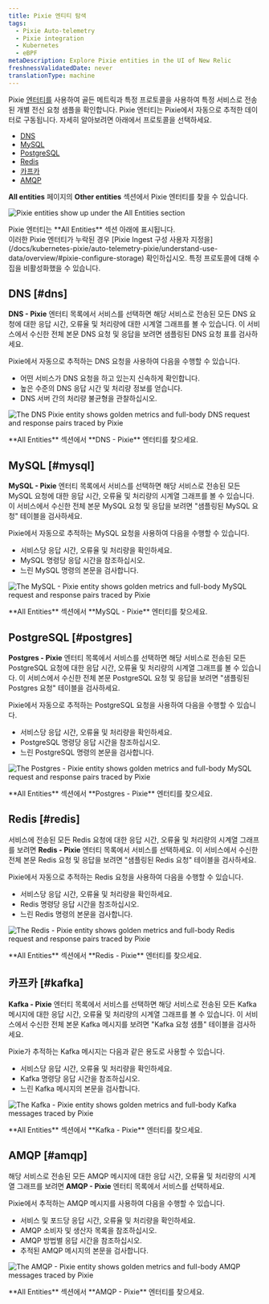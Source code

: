 ```yaml
---
title: Pixie 엔티티 탐색
tags:
  - Pixie Auto-telemetry
  - Pixie integration
  - Kubernetes
  - eBPF
metaDescription: Explore Pixie entities in the UI of New Relic
freshnessValidatedDate: never
translationType: machine
---
```









Pixie [엔터티를](/docs/new-relic-solutions/new-relic-one/core-concepts/what-entity-new-relic/) 사용하여 골든 메트릭과 특정 프로토콜을 사용하여 특정 서비스로 전송된 개별 전신 요청 샘플을 확인합니다. Pixie 엔터티는 Pixie에서 자동으로 추적한 데이터로 구동됩니다. 자세히 알아보려면 아래에서 프로토콜을 선택하세요.

* [DNS](#dns)
* [MySQL](#mysql)
* [PostgreSQL](#postgres)
* [Redis](#redis)
* [카프카](#kafka)
* [AMQP](#amqp)

<DNT>**All entities**</DNT> 페이지의 <DNT>**Other entities**</DNT> 섹션에서 Pixie 엔터티를 찾을 수 있습니다.

<img
  title="Pixie entities show up under the All Entities section"
  alt="Pixie entities show up under the All Entities section"
  src={pixieEntities}
/>

<figcaption>
  Pixie 엔터티는 <DNT>**All Entities**</DNT> 섹션 아래에 표시됩니다.
</figcaption>

<Callout variant="important">
  이러한 Pixie 엔터티가 누락된 경우 [Pixie Ingest 구성 사용자 지정을](/docs/kubernetes-pixie/auto-telemetry-pixie/understand-use-data/overview/#pixie-configure-storage) 확인하십시오. 특정 프로토콜에 대해 수집을 비활성화했을 수 있습니다.
</Callout>

## DNS [#dns]

<DNT>**DNS - Pixie**</DNT> 엔터티 목록에서 서비스를 선택하면 해당 서비스로 전송된 모든 DNS 요청에 대한 응답 시간, 오류율 및 처리량에 대한 시계열 그래프를 볼 수 있습니다. 이 서비스에서 수신한 전체 본문 DNS 요청 및 응답을 보려면 샘플링된 DNS 요청 표를 검사하세요.

Pixie에서 자동으로 추적하는 DNS 요청을 사용하여 다음을 수행할 수 있습니다.

* 어떤 서비스가 DNS 요청을 하고 있는지 신속하게 확인합니다.
* 높은 수준의 DNS 응답 시간 및 처리량 정보를 얻습니다.
* DNS 서버 간의 처리량 불균형을 관찰하십시오.

<img
  title="The <DNT>**DNS - Pixie**</DNT> entity shows golden metrics and full-body DNS request and response pairs traced by Pixie"
  alt="The DNS Pixie entity shows golden metrics and full-body DNS request and response pairs traced by Pixie"
  src={pixieDnsEntity}
/>

<figcaption>
  <DNT>**All Entities**</DNT> 섹션에서 <DNT>**DNS - Pixie**</DNT> 엔터티를 찾으세요.
</figcaption>

## MySQL [#mysql]

<DNT>**MySQL - Pixie**</DNT> 엔터티 목록에서 서비스를 선택하면 해당 서비스로 전송된 모든 MySQL 요청에 대한 응답 시간, 오류율 및 처리량의 시계열 그래프를 볼 수 있습니다. 이 서비스에서 수신한 전체 본문 MySQL 요청 및 응답을 보려면 "샘플링된 MySQL 요청" 테이블을 검사하세요.

Pixie에서 자동으로 추적하는 MySQL 요청을 사용하여 다음을 수행할 수 있습니다.

* 서비스당 응답 시간, 오류율 및 처리량을 확인하세요.
* MySQL 명령당 응답 시간을 참조하십시오.
* 느린 MySQL 명령의 본문을 검사합니다.

<img
  title="The <DNT>**MySQL - Pixie**</DNT> entity shows golden metrics and full-body MySQL request and response pairs traced by Pixie"
  alt="The MySQL - Pixie entity shows golden metrics and full-body MySQL request and response pairs traced by Pixie"
  src={pixieMysqlEntity}
/>

<figcaption>
  <DNT>**All Entities**</DNT> 섹션에서 <DNT>**MySQL - Pixie**</DNT> 엔터티를 찾으세요.
</figcaption>

## PostgreSQL [#postgres]

<DNT>**Postgres - Pixie**</DNT> 엔터티 목록에서 서비스를 선택하면 해당 서비스로 전송된 모든 PostgreSQL 요청에 대한 응답 시간, 오류율 및 처리량의 시계열 그래프를 볼 수 있습니다. 이 서비스에서 수신한 전체 본문 PostgreSQL 요청 및 응답을 보려면 "샘플링된 Postgres 요청" 테이블을 검사하세요.

Pixie에서 자동으로 추적하는 PostgreSQL 요청을 사용하여 다음을 수행할 수 있습니다.

* 서비스당 응답 시간, 오류율 및 처리량을 확인하세요.
* PostgreSQL 명령당 응답 시간을 참조하십시오.
* 느린 PostgreSQL 명령의 본문을 검사합니다.

<img
  title="The <DNT>**Postgres - Pixie**</DNT> entity shows golden metrics and full-body MySQL request and response pairs traced by Pixie"
  alt="The Postgres - Pixie entity shows golden metrics and full-body MySQL request and response pairs traced by Pixie"
  src={pixiePostgresEntity}
/>

<figcaption>
  <DNT>**All Entities**</DNT> 섹션에서 <DNT>**Postgres - Pixie**</DNT> 엔터티를 찾으세요.
</figcaption>

## Redis [#redis]

서비스에 전송된 모든 Redis 요청에 대한 응답 시간, 오류율 및 처리량의 시계열 그래프를 보려면 <DNT>**Redis - Pixie**</DNT> 엔터티 목록에서 서비스를 선택하세요. 이 서비스에서 수신한 전체 본문 Redis 요청 및 응답을 보려면 "샘플링된 Redis 요청" 테이블을 검사하세요.

Pixie에서 자동으로 추적하는 Redis 요청을 사용하여 다음을 수행할 수 있습니다.

* 서비스당 응답 시간, 오류율 및 처리량을 확인하세요.
* Redis 명령당 응답 시간을 참조하십시오.
* 느린 Redis 명령의 본문을 검사합니다.

<img
  title="The <DNT>**Redis - Pixie**</DNT> entity shows golden metrics and full-body Redis request and response pairs traced by Pixie"
  alt="The Redis - Pixie entity shows golden metrics and full-body Redis request and response pairs traced by Pixie"
  src={pixieRedisEntity}
/>

<figcaption>
  <DNT>**All Entities**</DNT> 섹션에서 <DNT>**Redis - Pixie**</DNT> 엔터티를 찾으세요.
</figcaption>

## 카프카 [#kafka]

<DNT>**Kafka - Pixie**</DNT> 엔터티 목록에서 서비스를 선택하면 해당 서비스로 전송된 모든 Kafka 메시지에 대한 응답 시간, 오류율 및 처리량의 시계열 그래프를 볼 수 있습니다. 이 서비스에서 수신한 전체 본문 Kafka 메시지를 보려면 "Kafka 요청 샘플" 테이블을 검사하세요.

Pixie가 추적하는 Kafka 메시지는 다음과 같은 용도로 사용할 수 있습니다.

* 서비스당 응답 시간, 오류율 및 처리량을 확인하세요.
* Kafka 명령당 응답 시간을 참조하십시오.
* 느린 Kafka 메시지의 본문을 검사합니다.

<img
  title="The <DNT>**Kafka - Pixie**</DNT> entity shows golden metrics and full-body Kafka messages traced by Pixie"
  alt="The Kafka - Pixie entity shows golden metrics and full-body Kafka messages traced by Pixie"
  src={pixieKafkaEntity}
/>

<figcaption>
  <DNT>**All Entities**</DNT> 섹션에서 <DNT>**Kafka - Pixie**</DNT> 엔터티를 찾으세요.
</figcaption>

## AMQP [#amqp]

해당 서비스로 전송된 모든 AMQP 메시지에 대한 응답 시간, 오류율 및 처리량의 시계열 그래프를 보려면 <DNT>**AMQP - Pixie**</DNT> 엔터티 목록에서 서비스를 선택하세요.

Pixie에서 추적하는 AMQP 메시지를 사용하여 다음을 수행할 수 있습니다.

* 서비스 및 포드당 응답 시간, 오류율 및 처리량을 확인하세요.
* AMQP 소비자 및 생산자 목록을 참조하십시오.
* AMQP 방법별 응답 시간을 참조하십시오.
* 추적된 AMQP 메시지의 본문을 검사합니다.

<img
  title="The <DNT>**AMQP - Pixie**</DNT> entity shows golden metrics and full-body AMQP messages traced by Pixie"
  alt="The AMQP - Pixie entity shows golden metrics and full-body AMQP messages traced by Pixie"
  src={pixieAmqpEntity}
/>

<figcaption>
  <DNT>**All Entities**</DNT> 섹션에서 <DNT>**AMQP - Pixie**</DNT> 엔터티를 찾으세요.
</figcaption>
